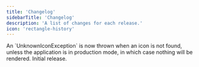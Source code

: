 ```yaml
---
title: 'Changelog'
sidebarTitle: 'Changelog'
description: 'A list of changes for each release.'
icon: 'rectangle-history'
---
```


<Update label="2024-11-17" description="v0.2.0">
    An `UnknownIconException` is now thrown when an icon is not found, unless the application
    is in production mode, in which case nothing will be rendered.
</Update>

<Update label="2024-11-17" description="v0.1.0">
    Initial release.
</Update>